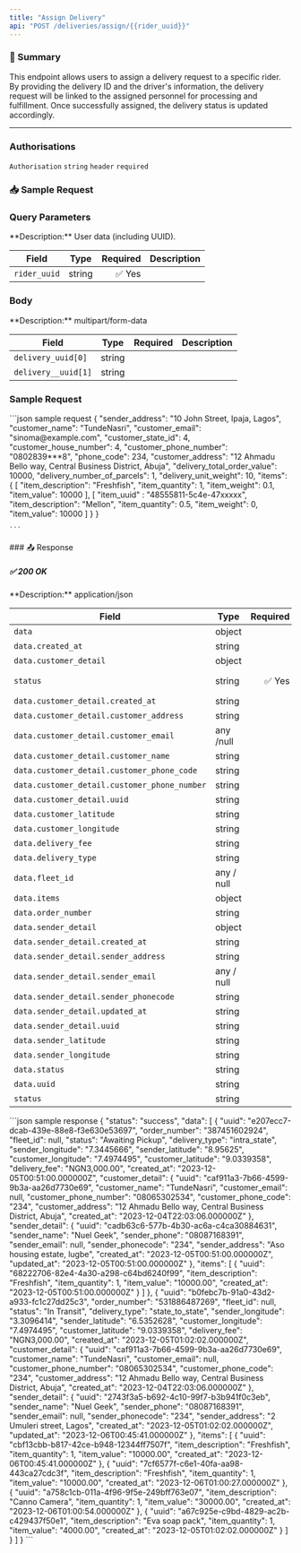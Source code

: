 ```yaml
---
title: "Assign Delivery"
api: "POST /deliveries/assign/{{rider_uuid}}"
---
```



### 📝 Summary

This endpoint allows users to assign a delivery request to a specific rider. By providing the delivery ID and the driver's information, the delivery request will be linked to the assigned personnel for processing and fulfillment. Once successfully assigned, the delivery status is updated accordingly.

---

### Authorisations
`Authorisation` `string` `header` `required`



### 📥 Sample Request
### Query Parameters
<Expandable>
**Description:** User data (including UUID).

| **Field**   | **Type** | **Required** | **Description**          |
|-------------|----------|-------------:|---------------------------|
| `rider_uuid`   | string   | ✅ Yes       |          |
</Expandable>

### Body
<Expandable>
**Description:** multipart/form-data

| **Field**   | **Type** | **Required** | **Description**          |
|-------------|----------|-------------:|---------------------------|
| `delivery_uuid[0]`   | string   |        |          |
|`delivery__uuid[1]`| string     |    |       |           |           |
</Expandable>

### Sample Request
<Expandable>
    ```json sample request
    {
        "sender_address": "10 John Street, Ipaja, Lagos",
        "customer_name": "TundeNasri",
        "customer_email": "sinoma@example.com",
        "customer_state_id": 4,
        "customer_house_number": 4,
        "customer_phone_number": "0802839***8",
        "phone_code": 234,
        "customer_address": "12 Ahmadu Bello way, Central Business District, Abuja",
        "delivery_total_order_value": 10000,
        "delivery_number_of_parcels": 1,
        "delivery_unit_weight": 10,
        "items": {
            [
                "item_description": "Freshfish",
                "item_quantity": 1,
                "item_weight": 0.1,
                "item_value": 10000
            ],
            [
                "item_uuid" : "48555811-5c4e-47xxxxx",
                "item_description": "Mellon",
                "item_quantity": 0.5,
                "item_weight": 0,
                "item_value": 10000
            ]
        }
    }
    
    ```
</Expandable>
### 📤 Response

##### ✅ 200 OK

<Expandable>
**Description:** application/json

| **Field**   | **Type** | **Required** | **Description**          |
|-------------|----------|-------------:|---------------------------|
| `data`   | object   |        |           |
| `data.created_at`      | string   |        |                  |
| `data.customer_detail` | object   |        |  |
| `status`    | string   | ✅ Yes       | Status of the request     |
| `data.customer_detail.created_at` |   string |   |    |
| `data.customer_detail.customer_address`  |   string  |   |    |
| `data.customer_detail.customer_email`    |   any /null   |   |    |
| `data.customer_detail.customer_name` |   string  |   |    |
| `data.customer_detail.customer_phone_code`   |   string  |   |
| `data.customer_detail.customer_phone_number` |   string  |   |    |
| `data.customer_detail.uuid`  |   string  |   |    |
| `data.customer_latitude`  |   string| |   |   |
| `data.customer_longitude`  |   string| |   |   |
| `data.delivery_fee`  |   string| |   |   |
| `data.delivery_type`  |   string| |   |   |
| `data.fleet_id`  |   any / null| |   |   |
| `data.items`  |   object| |   |   |
| `data.order_number`  |   string| |   |   |
| `data.sender_detail`  |   object| |   |   |
| `data.sender_detail.created_at`  |   string| |   |   |
| `data.sender_detail.sender_address`  |   string| |   |   |
| `data.sender_detail.sender_email`  |   any / null| |   |   |
| `data.sender_detail.sender_phonecode`  |   string| |   |   |
| `data.sender_detail.updated_at`  |   string| |   |   |
| `data.sender_detail.uuid`  |   string| |   |   |
| `data.sender_latitude`  |   string| |   |   |
| `data.sender_longitude`  |   string| |   |   |
| `data.status`  |   string| |   |   |
| `data.uuid`  |   string| |   |   |
| `status`  |   string| |   |   |
</Expandable>

<ResponseExample>
    ```json sample response
    {
    "status": "success",
    "data": [
        {
            "uuid": "e207ecc7-dcab-439e-88e8-f3e630e53697",
            "order_number": "387451602924",
            "fleet_id": null,
            "status": "Awaiting Pickup",
            "delivery_type": "intra_state",
            "sender_longitude": "7.3445666",
            "sender_latitude": "8.95625",
            "customer_longitude": "7.4974495",
            "customer_latitude": "9.0339358",
            "delivery_fee": "NGN3,000.00",
            "created_at": "2023-12-05T00:51:00.000000Z",
            "customer_detail": {
                "uuid": "caf911a3-7b66-4599-9b3a-aa26d7730e69",
                "customer_name": "TundeNasri",
                "customer_email": null,
                "customer_phone_number": "08065302534",
                "customer_phone_code": "234",
                "customer_address": "12 Ahmadu Bello way, Central Business District, Abuja",
                "created_at": "2023-12-04T22:03:06.000000Z"
            },
            "sender_detail": {
                "uuid": "cadb63c6-577b-4b30-ac6a-c4ca30884631",
                "sender_name": "Nuel Geek",
                "sender_phone": "08087168391",
                "sender_email": null,
                "sender_phonecode": "234",
                "sender_address": "Aso housing estate, lugbe",
                "created_at": "2023-12-05T00:51:00.000000Z",
                "updated_at": "2023-12-05T00:51:00.000000Z"
            },
            "items": [
                {
                    "uuid": "68222706-82e4-4a30-a298-c64bd6240f99",
                    "item_description": "Freshfish",
                    "item_quantity": 1,
                    "item_value": "10000.00",
                    "created_at": "2023-12-05T00:51:00.000000Z"
                }
            ]
        },
        {
            "uuid": "b0febc7b-91a0-43d2-a933-fc1c27dd25c3",
            "order_number": "531886487269",
            "fleet_id": null,
            "status": "In Transit",
            "delivery_type": "state_to_state",
            "sender_longitude": "3.3096414",
            "sender_latitude": "6.5352628",
            "customer_longitude": "7.4974495",
            "customer_latitude": "9.0339358",
            "delivery_fee": "NGN3,000.00",
            "created_at": "2023-12-05T01:02:02.000000Z",
            "customer_detail": {
                "uuid": "caf911a3-7b66-4599-9b3a-aa26d7730e69",
                "customer_name": "TundeNasri",
                "customer_email": null,
                "customer_phone_number": "08065302534",
                "customer_phone_code": "234",
                "customer_address": "12 Ahmadu Bello way, Central Business District, Abuja",
                "created_at": "2023-12-04T22:03:06.000000Z"
            },
            "sender_detail": {
                "uuid": "2743f3a5-b692-4c10-99f7-b3b941f0c3eb",
                "sender_name": "Nuel Geek",
                "sender_phone": "08087168391",
                "sender_email": null,
                "sender_phonecode": "234",
                "sender_address": "2 Umuleri street, Lagos",
                "created_at": "2023-12-05T01:02:02.000000Z",
                "updated_at": "2023-12-06T00:45:41.000000Z"
            },
            "items": [
                {
                    "uuid": "cbf13cbb-b817-42ce-b948-12344ff7507f",
                    "item_description": "Freshfish",
                    "item_quantity": 1,
                    "item_value": "10000.00",
                    "created_at": "2023-12-06T00:45:41.000000Z"
                },
                {
                    "uuid": "7cf6577f-c6e1-40fa-aa98-443ca27cdc3f",
                    "item_description": "Freshfish",
                    "item_quantity": 1,
                    "item_value": "10000.00",
                    "created_at": "2023-12-06T01:00:27.000000Z"
                },
                {
                    "uuid": "a758c1cb-011a-4f96-9f5e-249bff763e07",
                    "item_description": "Canno Camera",
                    "item_quantity": 1,
                    "item_value": "30000.00",
                    "created_at": "2023-12-06T01:00:54.000000Z"
                },
                {
                    "uuid": "a67c925e-c9bd-4829-ac2b-c429437f50e1",
                    "item_description": "Eva soap pack",
                    "item_quantity": 1,
                    "item_value": "4000.00",
                    "created_at": "2023-12-05T01:02:02.000000Z"
                }
            ]
        }
    ]
}
    ```
</ResponseExample>


